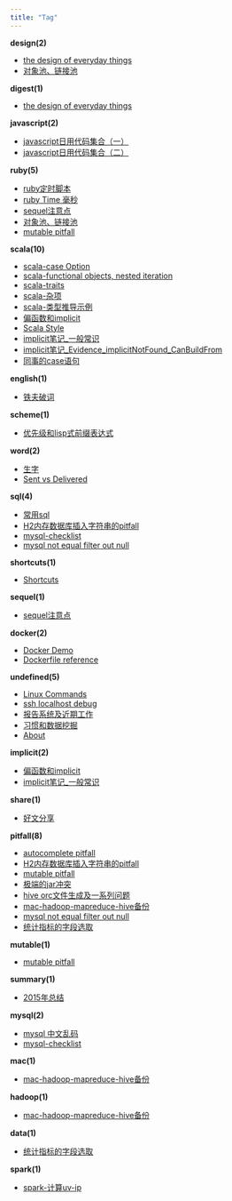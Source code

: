 ```yaml
---
title: "Tag"
---
```


**design(2)**

* [the design of everyday things](2015-05-10-the_design_of_everyday_things.html)
* [对象池、链接池](2015-11-20-object_pool.html)

**digest(1)**

* [the design of everyday things](2015-05-10-the_design_of_everyday_things.html)

**javascript(2)**

* [javascript日用代码集合（一）](2015-05-11-javascript日用代码集合（一）.html)
* [javascript日用代码集合（二）](2015-06-09-javascript日用代码集合（二）.html)

**ruby(5)**

* [ruby定时脚本](2015-05-11-ruby定时脚本.html)
* [ruby Time 毫秒](2015-05-26-ruby_time注意点.html)
* [sequel注意点](2015-07-14-sequel注意点.html)
* [对象池、链接池](2015-11-20-object_pool.html)
* [mutable pitfall](2016-01-20-mutable_pitfall.html)

**scala(10)**

* [scala-case Option](2015-05-15-scala-case_Option.html)
* [scala-functional objects, nested iteration](2015-05-15-scala-functional_objects,_nested_iteration.html)
* [scala-traits](2015-05-15-scala-traits.html)
* [scala-杂项](2015-05-15-scala-杂项.html)
* [scala-类型推导示例](2015-05-20-scala-类型推导示例.html)
* [偏函数和implicit](2015-07-29-偏函数和implicit.html)
* [Scala Style](2015-07-30-scala_style.html)
* [implicit笔记_一般常识](2015-10-20-implicit笔记_一般常识.html)
* [implicit笔记_Evidence_implicitNotFound_CanBuildFrom](2015-10-22-implicit笔记_Evidence_implicitNotFound_CanBuildFrom.html)
* [同事的case语句](2015-11-04-同事的case语句.html)

**english(1)**

* [铁夫破词](2015-05-16-铁夫破词.html)

**scheme(1)**

* [优先级和lisp式前缀表达式](2015-05-21-优先级和lisp式前缀表达式.html)

**word(2)**

* [生字](2015-06-26-生字.html)
* [Sent vs Delivered](2016-01-13-send_vs_deliver.html)

**sql(4)**

* [常用sql](2015-07-02-常用sql.html)
* [H2内存数据库插入字符串的pitfall](2016-01-14-h2_sql_pitfall.html)
* [mysql-checklist](2016-11-12-mysql-checklist.html)
* [mysql not equal filter out null](2016-11-25-mysql-not-equal-filter-out-null.html)

**shortcuts(1)**

* [Shortcuts](2015-07-09-shortcuts.html)

**sequel(1)**

* [sequel注意点](2015-07-14-sequel注意点.html)

**docker(2)**

* [Docker Demo](2015-07-28-docker_demo.html)
* [Dockerfile reference](2015-07-29-dockerfile_ref.html)

**undefined(5)**

* [Linux Commands](2015-07-28-linux_commands.html)
* [ssh localhost debug](2016-07-28-一次ssh_localhost.html)
* [报告系统及近期工作](2016-11-05-报告系统及近期工作.html)
* [习惯和数据挖掘](2016-11-11-习惯和数据挖掘.html)
* [About](about.html)

**implicit(2)**

* [偏函数和implicit](2015-07-29-偏函数和implicit.html)
* [implicit笔记_一般常识](2015-10-20-implicit笔记_一般常识.html)

**share(1)**

* [好文分享](2015-08-16-share-doc.html)

**pitfall(8)**

* [autocomplete pitfall](2015-10-29-autocomplete_pitfall.html)
* [H2内存数据库插入字符串的pitfall](2016-01-14-h2_sql_pitfall.html)
* [mutable pitfall](2016-01-20-mutable_pitfall.html)
* [极端的jar冲突](2016-11-17-极端的jar冲突.html)
* [hive orc文件生成及一系列问题](2016-11-19-hive-orc文件生成及一系列问题.html)
* [mac-hadoop-mapreduce-hive备份](2016-11-19-mac-hadoop-mapreduce-hive备份.html)
* [mysql not equal filter out null](2016-11-25-mysql-not-equal-filter-out-null.html)
* [统计指标的字段选取](2016-11-25-统计指标的字段选取.html)

**mutable(1)**

* [mutable pitfall](2016-01-20-mutable_pitfall.html)

**summary(1)**

* [2015年总结](2016-01-24-2015年总结.html)

**mysql(2)**

* [mysql 中文乱码](2016-11-05-mysql-中文乱码.html)
* [mysql-checklist](2016-11-12-mysql-checklist.html)

**mac(1)**

* [mac-hadoop-mapreduce-hive备份](2016-11-19-mac-hadoop-mapreduce-hive备份.html)

**hadoop(1)**

* [mac-hadoop-mapreduce-hive备份](2016-11-19-mac-hadoop-mapreduce-hive备份.html)

**data(1)**

* [统计指标的字段选取](2016-11-25-统计指标的字段选取.html)

**spark(1)**

* [spark-计算uv-ip](2016-12-23-spark-计算uv-ip.html)
